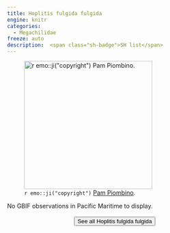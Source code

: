 ```yaml
---
title: Hoplitis fulgida fulgida
engine: knitr
categories:
  - Megachilidae
freeze: auto
description:  <span class="sh-badge">SH list</span>
---
```

![`r emo::ji("copyright")` [Pam Piombino ](https://inaturalist.ca/photos/178873678).](https://inaturalist-open-data.s3.amazonaws.com/photos/178873678/large.jpeg){height=300}



No GBIF observations in Pacific Maritime to display.
<br><br>
<center>


<a href="https://www.zoology.ubc.ca/entomology/main/Hymenoptera/Megachilidae/Hoplitis%20fulgida.php"><button type="button" class="btn btn-secondary">See all Hoplitis fulgida fulgida <i class="fa-solid fa-arrow-up-right-from-square"></i> </button></a>
</center>
